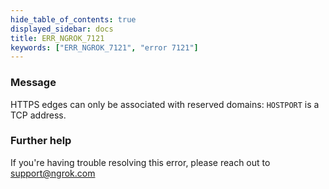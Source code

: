 ```yaml
---
hide_table_of_contents: true
displayed_sidebar: docs
title: ERR_NGROK_7121
keywords: ["ERR_NGROK_7121", "error 7121"]
---
```


### Message

HTTPS edges can only be associated with reserved domains: `HOSTPORT` is a TCP address.

### Further help

If you're having trouble resolving this error, please reach out to [support@ngrok.com](mailto:support@ngrok.com?subject=Help%20with%20ERR_NGROK_7121)
